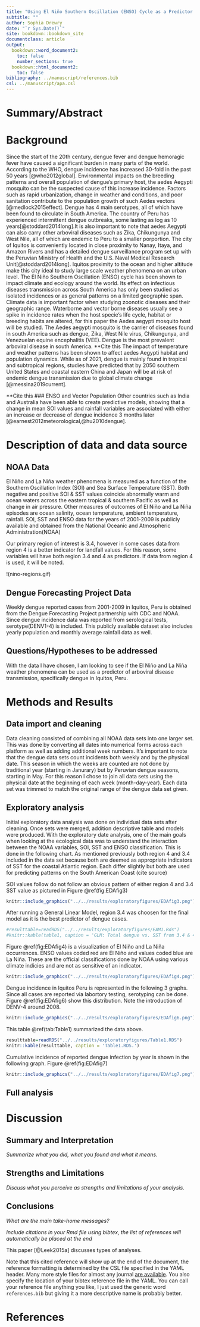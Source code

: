 ```yaml
---
title: "Using El Niño Southern Oscillation (ENSO) Cycle as a Predictor for Dengue Transmission in Iquitos Peru"
subtitle: ""
author: Sophia Drewry
date: "`r Sys.Date()`"
site: bookdown::bookdown_site
documentclass: article
output:
  bookdown::word_document2: 
    toc: false
    number_sections: true
  bookdown::html_document2: 
    toc: false
bibliography: ../manuscript/references.bib
csl: ../manuscript/apa.csl
---
```



# Summary/Abstract


# Background

Since the start of the 20th century, dengue fever and dengue hemoragic fever have caused a significant burden in many parts of the world. According to the WHO, dengue incidence has increased 30-fold in the past 50 years [@who2012global]. Environmental impacts on the breeding patterns and overall population of dengue's primary host, the aedes Aegypti mosquito can be the suspected cause of this increase incidence. Factors such as rapid urbanization, change in weather and conditions, and poor sanitation contribute to the population growth of such Aedes vectors [@medlock2015effect].
Dengue has 4 main serotypes, all of which have been found to circulate in South America. The country of Peru has experienced intermittent dengue outbreaks, some lasting as log as 10 years[@stoddard2014long].It is also important to note that aedes Aegypti can also carry other arboviral diseases such as Zika, Chikungunya and West Nile, all of which are endemic to Peru to a smaller porportion. The city of Iquitos is conveniently located in close proximity to Nanay, Itaya, and Amazon Rivers and has a detailed dengue surveillance program set up with the Peruvian Ministry of Health and the U.S. Naval Medical Research Unit[@stoddard2014long]. Iquitos proximity to the ocean and higher altitude make this city ideal to study large scale weather phenomena on an urban level.
The El Niño Southern Oscillation (ENSO) cycle has been shown to impact climate and ecology around the world. Its effect on infectious diseases transmission across South America has only been studied as isolated incidences or as general patterns on a limited geographic span. Climate data is important factor when studying zoonotic diseases and their geographic range. Waterborne and vector borne diseases usually see a spike in incidence rates when the host specie’s life cycle, habitat or breeding habits are altered, for this paper the Aedes aegypti mosquito host will be studied. The Aedes aegypti mosquito is the carrier of diseases found in south America such as dengue, Zika, West Nile virus, Chikungunya, and Venezuelan equine encephalitis (VEE). Dengue is the most prevalent arboviral disease in south America.
 **Cite this
The impact of temperature and weather patterns has been shown to affect aedes Aegypti habitat and population dynamics. While as of 2021, dengue is mainly found in tropical and subtropical regions, studies have predicted that by 2050 southern United States and coastal eastern China and Japan will be at risk of endemic dengue transmission due to global climate change [@messina2019current].

 **Cite this
### ENSO and Vector Population
Other countries such as India and Australia have been able to create predictive models, showing that a change in mean SOI values and rainfall variables are associated with either an increase or decrease of dengue incidence 3 months later [@earnest2012meteorological,@hu2010dengue].


# Description of data and data source
## NOAA Data
El Niño and La Niña weather phenomena is measured as a function of the Southern Oscillation Index (SOI) and Sea Surface Temperature (SST). Both negative and positive SOI & SST values coincide abnormally warm and ocean waters across the eastern tropical & southern Pacific as well as change in air pressure. Other measures of outcomes of El Niño and La Niña episodes are ocean salinity, ocean temperature, ambient temperature, rainfall. SOI, SST and ENSO data for the years of 2001-2009 is publicly available and obtained from the National Oceanic and Atmospheric Administration(NOAA)

Our primary region of interest is 3.4, however in some cases data from region 4 is a better indicator for landfall values. For this reason, some variables will have both region 3.4 and 4 as predictors. If data from region 4 is used, it will be noted. 

!(nino-regions.gif)

## Dengue Forecasting Project Data
Weekly dengue reported cases from 2001-2009 in Iquitos, Peru is obtained from the Dengue Forecasting Project partnership with CDC and NOAA. Since dengue incidence data was reported from serological tests, serotype(DENV1-4) is included. This publicly available dataset also includes yearly population and monthly average rainfall data as well.

## Questions/Hypotheses to be addressed
With the data I have chosen, I am looking to see if the El Niño and La Niña weather phenomena can be used as a predictor of arboviral disease transmission, specifically dengue in Iquitos, Peru. 


# Methods and Results


## Data import and cleaning
Data cleaning consisted of combining all NOAA data sets into one larger set. This was done by converting all dates into numerical forms across each platform as well as adding additional week numbers. It's important to note that the dengue data sets count incidents both weekly and by the physical date. This season in which the weeks are counted are not done by traditional year (starting in Janurary) but by Peruvian dengue seasons, starting in May. For this reason I chose to join all data sets using the physical date at the beginning of each week (month-day-year). Each data set was trimmed to match the original range of the dengue data set given.


## Exploratory analysis
Initial exploratory data analysis was done on individual data sets after cleaning. Once sets were merged, addition descriptive table and models were produced. 
With the exploratory date analysis, one of the main goals when looking at the ecological data was to understand the interaction between the NOAA variables, SOI, SST and ENSO classification. This is done in the following chart. 
As mentioned previously both region 4 and 3.4 included in the data set because both are deemed as appropriate indicators of SST for the coastal Atlantic region. Each differ slightly but both are used for predicting patterns on the South American Coast (cite source)

SOI values follow do not follow an obvious pattern of either region 4 and 3.4 SST value as pictured in  Figure \@ref(fig:EDAfig3)
```r
knitr::include_graphics("../../results/exploratoryfigures/EDAfig3.png")
```
After running a General Linear Model, region 3.4 was choosen for the final model as it is the best predictor of dengue cases. 
```r
#resulttable=readRDS("../../results/exploratoryfigures/EAM1.Rds")
#knitr::kable(table1, caption = 'GLM: Total dengue vs. SST from 3.4 & 4')
```

Figure \@ref(fig:EDAfig4) is a visualization of El Niño and La Niña occurrences. ENSO values coded red are El Niño and values coded blue are La Niña. These are the official classifications done by NOAA using various climate indicies and are not as sensitive of an indicator.
```r
knitr::include_graphics("../../results/exploratoryfigures/EDAfig4.png")
```

Dengue incidence in Iquitos Peru is represented in the following 3 graphs. Since all cases are reported via labortory testing, serotyping can be done. Figure
 \@ref(fig:EDAfig6) show this distribution. Note the introduction of DENV-4 around 2008. 
```r
knitr::include_graphics("../../results/exploratoryfigures/EDAfig6.png")
```
This table \@ref(tab:Table1) summarized the data above.
```r
resulttable=readRDS("../../results/exploratoryfigures/Table1.RDS")
knitr::kable(resulttable, caption = 'Table1.RDS.')
```

Cumulative incidence of reported dengue infection by year is shown in the following graph.
Figure \@ref(fig:EDAfig7)
```r
knitr::include_graphics("../../results/exploratoryfigures/EDAfig7.png")
```

## Full analysis

# Discussion

## Summary and Interpretation
_Summarize what you did, what you found and what it means._

## Strengths and Limitations
_Discuss what you perceive as strengths and limitations of your analysis._

## Conclusions
_What are the main take-home messages?_

_Include citations in your Rmd file using bibtex, the list of references will automatically be placed at the end_

This paper [@Leek2015a] discusses types of analyses. 

Note that this cited reference will show up at the end of the document, the reference formatting is determined by the CSL file specified in the YAML header. Many more style files for almost any journal [are available](https://www.zotero.org/styles). You also specify the location of your bibtex reference file in the YAML. You can call your reference file anything you like, I just used the generic word `references.bib` but giving it a more descriptive name is probably better.


# References



